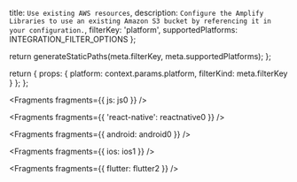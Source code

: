   title: `Use existing AWS resources`,
  description: `Configure the Amplify Libraries to use an existing Amazon S3 bucket by referencing it in your configuration.`,
  filterKey: 'platform',
  supportedPlatforms: INTEGRATION_FILTER_OPTIONS
};



  return generateStaticPaths(meta.filterKey, meta.supportedPlatforms);
};

  return {
    props: {
      platform: context.params.platform,
      filterKind: meta.filterKey
    }
  };
};


<Fragments fragments={{ js: js0 }} />


<Fragments fragments={{ 'react-native': reactnative0 }} />


<Fragments fragments={{ android: android0 }} />


<Fragments fragments={{ ios: ios1 }} />


<Fragments fragments={{ flutter: flutter2 }} />
